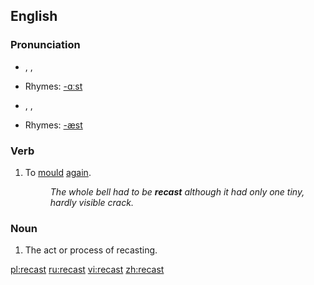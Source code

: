 ==English==

===Pronunciation===
* {{AHD|rē-käst'}}, {{IPA|/riːˈkɑːst/}}, {{SAMPA|/ri:"kA:st/}}
*Rhymes: [[Rhymes:English:-ɑːst|-ɑːst]]
*{{AHD|rē-kăst'}}, {{IPA|/riːˈkæst/}}, {{SAMPA|/ri:"k{st/}}
*Rhymes: [[Rhymes:English:-æst|-æst]]

===Verb===
{{en-verb|recasts|recasting|recast}}

# To [[mould]] [[again]].
#:''The whole bell had to be '''recast''' although it had only one tiny, hardly visible crack.''

===Noun===
{{en-noun}}

#The act or process of recasting.

[[pl:recast]]
[[ru:recast]]
[[vi:recast]]
[[zh:recast]]